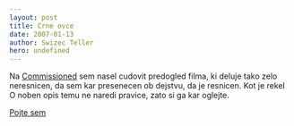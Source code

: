 ```yaml
---
layout: post
title: Crne ovce
date: 2007-01-13
author: Swizec Teller
hero: undefined
---
```


Na [Commissioned](http://www.commissionedcomic.com) sem nasel cudovit predogled filma, ki deluje tako zelo neresnicen, da sem kar presenecen ob dejstvu, da je resnicen. Kot je rekel O noben opis temu ne naredi pravice, zato si ga kar oglejte.

[Pojte sem](http://www.ifilm.com/video/2810911)
